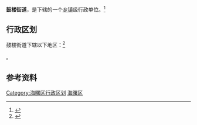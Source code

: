 {{中国乡级行政区|33/02/03/005/000}}

'''鼓楼街道'''，是{{PRC admin/fullname|33/02/03/005/000|3}}下辖的一个[[乡镇|乡镇]]级行政单位。<ref>{{PRC admin/ref sgc|{{PRC admin/parent|33/02/03/005/000}}}}</ref>

== 行政区划 ==

鼓楼街道下辖以下地区：<ref>{{PRC admin/ref sgc|33/02/03/005/000}}</ref>

{{PRC admin/children|33/02/03/005/000}}。

== 参考资料 ==

{{reflist}}

{{行政区划小作品}}
{{海曙区行政区划}}
{{浙江小作品}}
[[Category:海曙区行政区划|Category:海曙区行政区划]]
[[Category:宁波市街道_(行政区划)|海曙区]]